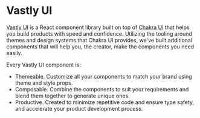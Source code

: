 # Vastly UI

[Vastly UI](https://www.npmjs.com/package/@vastly/ui) is a React component library built on top of
[Chakra UI](https://chakra-ui.com/) that helps you build products with speed and confidence.
Utilizing the tooling around themes and design systems that Chakra UI provides, we've built
additional components that will help you, the creator, make the components you need easily.

Every Vastly UI component is:

- Themeable. Customize all your components to match your brand using theme and style props.
- Composable. Combine the components to suit your requirements and blend them together to generate
  unique ones.
- Productive. Created to minimize repetitive code and ensure type safety, and accelerate your
  product development process.
